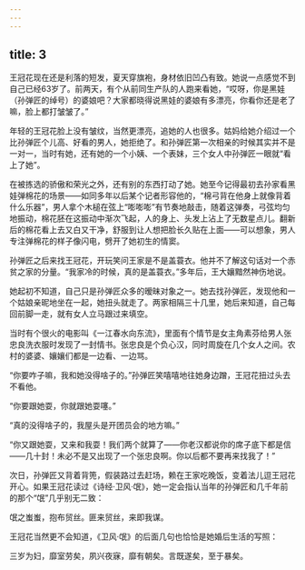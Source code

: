 ```yaml
---
---
---
```

title: 3
---





王冠花现在还是利落的短发，夏天穿旗袍，身材依旧凹凸有致。她说一点感觉不到自己已经63岁了。前两天，有个从前同生产队的人跑来看她，“哎呀，你是黑娃（孙弹匠的绰号）的婆娘吧？大家都晓得说黑娃的婆娘有多漂亮，你看你还是老了嘛，脸上都打皱皱了。”

年轻的王冠花脸上没有皱纹，当然更漂亮，追她的人也很多。姑妈给她介绍过一个比孙弹匠个儿高、好看的男人，她拒绝了。和孙弹匠第一次相亲的时候其实并不是一对一，当时有她，还有她的一个小姨、一个表妹，三个女人中孙弹匠一眼就“看上了她”。

在被拣选的骄傲和荣光之外，还有别的东西打动了她。她至今记得最初去孙家看黑娃弹棉花的场景——如同多年以后某个记者形容他的，“棉弓背在他身上就像背着什么乐器”，男人拿个木槌在弦上“嘭嘭嘭”有节奏地敲击，随着这弹奏，弓弦均匀地振动，棉花胚在这振动中渐次飞起，人的身上、头发上沾上了无数星点儿。翻新后的棉花看上去又白又干净，舒服到让人想把脸长久贴在上面——可以想象，男人专注弹棉花的样子像闪电，劈开了她初生的情窦。

孙弹匠之后来找王冠花，开玩笑问王家是不是盖蓑衣。他并不了解这句话对一个赤贫之家的分量。“我家冷的时候，真的是盖蓑衣。”多年后，王大孃黯然神伤地说。

她起初不知道，自己只是孙弹匠众多的暧昧对象之一。她去找孙弹匠，发现他和一个姑娘亲昵地坐在一起，她扭头就走了。两家相隔三十几里，她后来知道，自己每回前脚一走，就有女人立马跟过来填空。

当时有个很火的电影叫《一江春水向东流》，里面有个情节是女主角素芬给男人张忠良洗衣服时发现了一封情书。张忠良是个负心汉，同时周旋在几个女人之间。农村的婆婆、孃孃们都是一边看、一边骂。

“你要咋子嘛，我和她没得啥子的。”孙弹匠笑嘻嘻地往她身边蹭，王冠花扭过头去不看他。

“你要跟她耍，你就跟她耍噻。”

“真的没得啥子的，我屋头是开团员会的地方嘛。”

“你又跟她耍，又来和我耍！我们两个就算了——你老汉都说你的席子底下都是信——几十封！未必不是又出现了一个张忠良啊。你以后都不要再来找我了！”

次日，孙弹匠又背着背篼，假装路过去赶场，赖在王家吃晚饭，变着法儿逗王冠花开心。如果王冠花读过《诗经·卫风·氓》，她一定会指认当年的孙弹匠和几千年前的那个“氓”几乎别无二致：

氓之蚩蚩，抱布贸丝。匪来贸丝，来即我谋。

王冠花当然更不会知道，《卫风·氓》的后面几句也恰恰是她婚后生活的写照：

三岁为妇，靡室劳矣，夙兴夜寐，靡有朝矣。言既遂矣，至于暴矣。